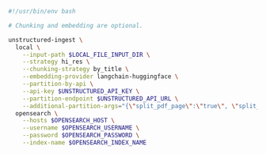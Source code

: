 ```bash CLI
#!/usr/bin/env bash

# Chunking and embedding are optional.

unstructured-ingest \
  local \
    --input-path $LOCAL_FILE_INPUT_DIR \
    --strategy hi_res \
    --chunking-strategy by_title \
    --embedding-provider langchain-huggingface \
    --partition-by-api \
    --api-key $UNSTRUCTURED_API_KEY \
    --partition-endpoint $UNSTRUCTURED_API_URL \
    --additional-partition-args="{\"split_pdf_page\":\"true\", \"split_pdf_allow_failed\":\"true\", \"split_pdf_concurrency_level\": 15}" \
  opensearch \
    --hosts $OPENSEARCH_HOST \
    --username $OPENSEARCH_USERNAME \
    --password $OPENSEARCH_PASSWORD \
    --index-name $OPENSEARCH_INDEX_NAME
```
